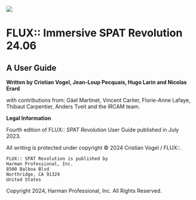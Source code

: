 ![](https://media.githubusercontent.com/media/FLUX-SE/doc_images/main/SpatR/Generic/SPATionautsImage.png)

# FLUX:: Immersive SPAT Revolution 24.06 {.unnumbered}

## A User Guide

**Written by Cristian Vogel, Jean-Loup Pecquais, Hugo Larin and Nicolas Erard**

with contributions from:
Gäel Martinet, Vincent Carlier, Florie-Anne Lafaye, Thibaut Carpentier, Anders Tveit and the IRCAM team.

**Legal Information**

Fourth edition of FLUX:: _SPAT Revolution_ User Guide published in July 2023.

All writing is protected under copyright © 2024 Cristian Vogel / FLUX::.

```
FLUX:: SPAT Revolution is published by
Harman Professional, Inc.
8500 Balboa Blvd
Northridge, CA 91329
United States
```

Copyright 2024, Harman Professional, Inc. All Rights Reserved.

